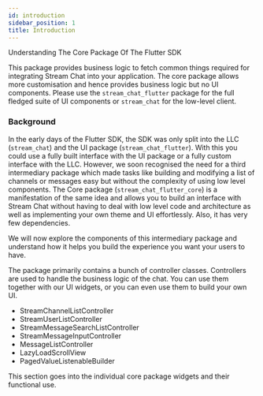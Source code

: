 ```yaml
---
id: introduction
sidebar_position: 1
title: Introduction
---
```


Understanding The Core Package Of The Flutter SDK

This package provides business logic to fetch common things required for integrating Stream Chat into your application.
The core package allows more customisation and hence provides business logic but no UI components.
Please use the `stream_chat_flutter` package for the full fledged suite of UI components or `stream_chat` for the low-level client.

### Background

In the early days of the Flutter SDK, the SDK was only split into the LLC (`stream_chat`) and
the UI package (`stream_chat_flutter`). With this you could use a fully built interface with the UI package
or a fully custom interface with the LLC. However, we soon recognised the need for a third intermediary
package which made tasks like building and modifying a list of channels or messages easy but without
the complexity of using low level components. The Core package (`stream_chat_flutter_core`) is a manifestation
of the same idea and allows you to build an interface with Stream Chat without having to deal with
low level code and architecture as well as implementing your own theme and UI effortlessly. 
Also, it has very few dependencies.

We will now explore the components of this intermediary package and understand how it helps you build
the experience you want your users to have.

The package primarily contains a bunch of controller classes.
Controllers are used to handle the business logic of the chat. You can use them together with our UI widgets, or you can even use them to build your own UI.

* StreamChannelListController
* StreamUserListController
* StreamMessageSearchListController
* StreamMessageInputController
* MessageListController
* LazyLoadScrollView
* PagedValueListenableBuilder

This section goes into the individual core package widgets and their functional use.
